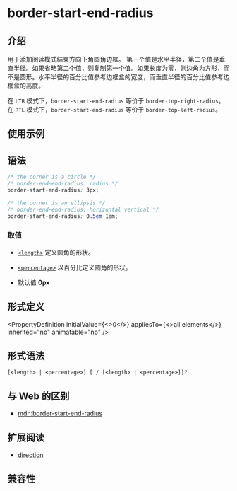 # border-start-end-radius

## 介绍

用于添加阅读模式结束方向下角圆角边框。
第一个值是水平半径，第二个值是垂直半径。如果省略第二个值，则复制第一个值。如果长度为零，则边角为方形，而不是圆形。水平半径的百分比值参考边框盒的宽度，而垂直半径的百分比值参考边框盒的高度。

在 `LTR` 模式下，`border-start-end-radius` 等价于 `border-top-right-radius`。
在 `RTL` 模式下，`border-start-end-radius` 等价于 `border-top-left-radius`。

## 使用示例


<Go
  example="css-api"
  defaultFile="src/border-start-end-radius/App.tsx"
  img="https://lf-lynx.tiktok-cdns.com/obj/lynx-artifacts-oss-sg/lynx-website/assets/doc/css/border-start-end-radius.jpg"
  defaultEntryFile="dist/border-start-end-radius.lynx.bundle"
  entry="src/border-start-end-radius"
/>

## 语法

```css
/* the corner is a circle */
/* border-end-end-radius: radius */
border-start-end-radius: 3px;

/* the corner is an ellipsis */
/* border-end-end-radius: horizontal vertical */
border-start-end-radius: 0.5em 1em;
```

### 取值

- [`<length>`](/api/css/data-type/length)
  定义圆角的形状。

- [`<percentage>`](/api/css/data-type/percentage)
  以百分比定义圆角的形状。

- 默认值
  **0px**

## 形式定义


<PropertyDefinition
  initialValue={<>0</>}
  appliesTo={<>all elements</>}
  inherited="no"
  animatable="no"
/>

## 形式语法

```
[<length> | <percentage>] [ / [<length> | <percentage>]]?
```

## 与 Web 的区别

- [mdn:border-start-end-radius](https://developer.mozilla.org/en-US/docs/Web/CSS/border-start-end-radius)

## 扩展阅读

- [direction](/api/css/properties/direction)

## 兼容性


<LegacyCompatTable metadata="css/properties/border-start-end-radius" />
